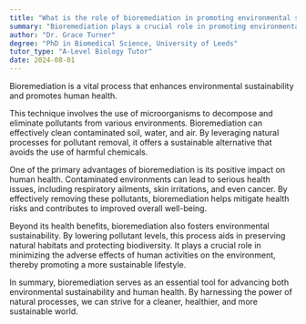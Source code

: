 ```yaml
---
title: "What is the role of bioremediation in promoting environmental sustainability and human health?"
summary: "Bioremediation plays a crucial role in promoting environmental sustainability and human health."
author: "Dr. Grace Turner"
degree: "PhD in Biomedical Science, University of Leeds"
tutor_type: "A-Level Biology Tutor"
date: 2024-08-01
---
```


Bioremediation is a vital process that enhances environmental sustainability and promotes human health.

This technique involves the use of microorganisms to decompose and eliminate pollutants from various environments. Bioremediation can effectively clean contaminated soil, water, and air. By leveraging natural processes for pollutant removal, it offers a sustainable alternative that avoids the use of harmful chemicals.

One of the primary advantages of bioremediation is its positive impact on human health. Contaminated environments can lead to serious health issues, including respiratory ailments, skin irritations, and even cancer. By effectively removing these pollutants, bioremediation helps mitigate health risks and contributes to improved overall well-being.

Beyond its health benefits, bioremediation also fosters environmental sustainability. By lowering pollutant levels, this process aids in preserving natural habitats and protecting biodiversity. It plays a crucial role in minimizing the adverse effects of human activities on the environment, thereby promoting a more sustainable lifestyle.

In summary, bioremediation serves as an essential tool for advancing both environmental sustainability and human health. By harnessing the power of natural processes, we can strive for a cleaner, healthier, and more sustainable world.
    